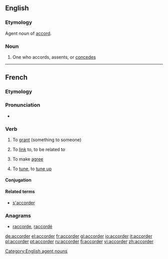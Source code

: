 ==English==

===Etymology===
Agent noun of [[accord]].

===Noun===
{{en-noun}}

# {{rare}} One who accords, assents, or [[concedes]]

[[Category:English agent nouns]]

----
==French==

===Etymology===
{{suffix|lang=fr|accord|er}}

===Pronunciation===
* {{audio|Fr-accorder.ogg|Audio}}

===Verb===
{{fr-verb}}

# {{transitive}} To [[grant]] (something to someone)
# To [[link]] to, to be related to
# {{grammar|lang=fr}} To make [[agree]]
# {{music|lang=fr}} To [[tune]], to [[tune up]]

====Conjugation====
{{fr-conj-er|accord|avoir}}

====Related terms====
*[[s'accorder]]

===Anagrams===
* [[raccorde#French|raccorde]], [[raccordé#French|raccordé]]

[[de:accorder]]
[[el:accorder]]
[[fr:accorder]]
[[gl:accorder]]
[[io:accorder]]
[[it:accorder]]
[[pl:accorder]]
[[pt:accorder]]
[[ru:accorder]]
[[fi:accorder]]
[[vi:accorder]]
[[zh:accorder]]